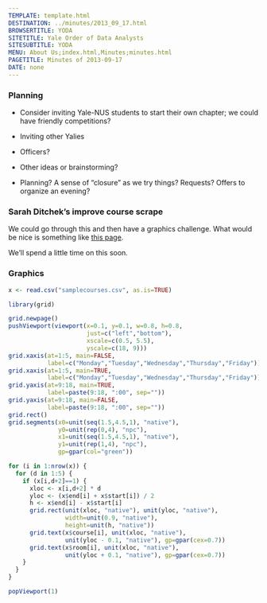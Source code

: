 ```yaml
---
TEMPLATE: template.html
DESTINATION: ../minutes/2013_09_17.html
BROWSERTITLE: YODA
SITETITLE: Yale Order of Data Analysts
SITESUBTITLE: YODA
MENU: About Us;index.html,Minutes;minutes.html
PAGETITLE: Minutes of 2013-09-17
DATE: none
---
```


### Planning

- Consider inviting Yale-NUS students to start their own chapter; we could
have friendly competitions?

- Inviting other Yalies

- Officers?

- Other ideas or brainstorming?

- Planning?  A sense of "closure" as we try things?  Requests?  Offers to organize
an evening?

### Sarah Ditchek's improve course scrape

We could go through this and then have a graphics challenge.  What would be
nice is something like [this page](http://www.stat.yale.edu/Courses/2013-14/FALL2013-14.png).

We'll spend a little time on this soon.

### Graphics

```r
x <- read.csv("samplecourses.csv", as.is=TRUE)

library(grid)

grid.newpage()
pushViewport(viewport(x=0.1, y=0.1, w=0.8, h=0.8,
                      just=c("left","bottom"),
                      xscale=c(0.5, 5.5),
                      yscale=c(18, 9)))
grid.xaxis(at=1:5, main=FALSE,
           label=c("Monday","Tuesday","Wednesday","Thursday","Friday"))
grid.xaxis(at=1:5, main=TRUE,
           label=c("Monday","Tuesday","Wednesday","Thursday","Friday"))
grid.yaxis(at=9:18, main=TRUE,
           label=paste(9:18, ":00", sep=""))
grid.yaxis(at=9:18, main=FALSE,
           label=paste(9:18, ":00", sep=""))
grid.rect()
grid.segments(x0=unit(seq(1.5,4.5,1), "native"),
              y0=unit(rep(0,4), "npc"),
              x1=unit(seq(1.5,4.5,1), "native"),
              y1=unit(rep(1,4), "npc"), 
              gp=gpar(col="green"))

for (i in 1:nrow(x)) {
  for (d in 1:5) {
    if (x[i,d+2]==1) {
      xloc <- x[i,d+2] * d
      yloc <- (x$end[i] + x$start[i]) / 2
      h <- x$end[i] - x$start[i]
      grid.rect(unit(xloc, "native"), unit(yloc, "native"), 
                width=unit(0.9, "native"),
                height=unit(h, "native"))
      grid.text(x$course[i], unit(xloc, "native"),
                unit(yloc - 0.1, "native"), gp=gpar(cex=0.7))
      grid.text(x$room[i], unit(xloc, "native"),
                unit(yloc + 0.1, "native"), gp=gpar(cex=0.7))
    }
  }
}

popViewport(1)

```

